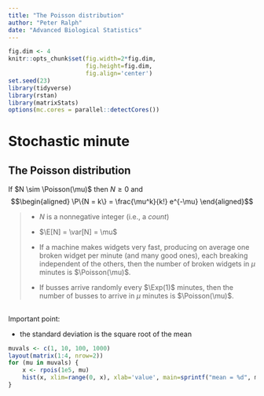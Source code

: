 ```yaml
---
title: "The Poisson distribution"
author: "Peter Ralph"
date: "Advanced Biological Statistics"
---
```


```r
fig.dim <- 4
knitr::opts_chunk$set(fig.width=2*fig.dim,
                      fig.height=fig.dim,
                      fig.align='center')
set.seed(23)
library(tidyverse)
library(rstan)
library(matrixStats)
options(mc.cores = parallel::detectCores())
```



# Stochastic minute

## The Poisson distribution

If $N \sim \Poisson(\mu)$ then $N \ge 0$ and
$$\begin{aligned}
    \P\{N = k\} = \frac{\mu^k}{k!} e^{-\mu}
\end{aligned}$$

> - $N$ is a nonnegative integer (i.e., a *count*)
> 
> - $\E[N] = \var[N] = \mu$
> 
> - If a machine makes widgets very fast,
>   producing on average one broken widget per minute (and many good ones),
>   each breaking independent of the others,
>   then the number of broken widgets in $\mu$ minutes is $\Poisson(\mu)$.
> 
> - If busses arrive randomly every $\Exp(1)$ minutes,
>   then the number of busses to arrive in $\mu$ minutes
>   is $\Poisson(\mu)$.

##

Important point:

- the standard deviation is the square root of the mean

```r
muvals <- c(1, 10, 100, 1000)
layout(matrix(1:4, nrow=2))
for (mu in muvals) {
    x <- rpois(1e5, mu)
    hist(x, xlim=range(0, x), xlab='value', main=sprintf("mean = %d", mu), freq=FALSE)
}
```
